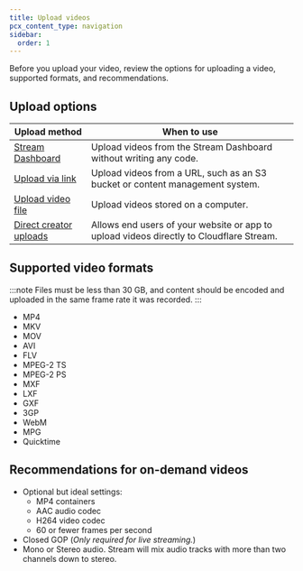 ```yaml
---
title: Upload videos
pcx_content_type: navigation
sidebar:
  order: 1
---
```


Before you upload your video, review the options for uploading a video, supported formats, and recommendations.

## Upload options

| Upload method	| When to use |
|---------------|-------------|
|[Stream Dashboard](https://dash.cloudflare.com/?to=/:account/stream)| Upload videos from the Stream Dashboard without writing any code.
|[Upload via link](/stream/uploading-videos/upload-via-link/)| Upload videos from a URL, such as an S3 bucket or content management system.
|[Upload video file](/stream/uploading-videos/upload-video-file/)| Upload videos stored on a computer.
|[Direct creator uploads](/stream/uploading-videos/direct-creator-uploads/)| Allows end users of your website or app to upload videos directly to Cloudflare Stream.


## Supported video formats


:::note
Files must be less than 30 GB, and content should be encoded and uploaded in the same frame rate it was recorded.
:::

- MP4
- MKV
- MOV
- AVI
- FLV
- MPEG-2 TS
- MPEG-2 PS
- MXF
- LXF
- GXF
- 3GP
- WebM
- MPG
- Quicktime

## Recommendations for on-demand videos

- Optional but ideal settings:
  - MP4 containers
  - AAC audio codec
  - H264 video codec
  - 60 or fewer frames per second
- Closed GOP (_Only required for live streaming._)
- Mono or Stereo audio. Stream will mix audio tracks with more than two channels down to stereo.
